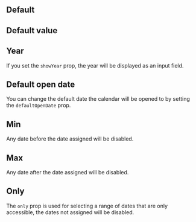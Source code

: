 
<Meta title="Components/Calendar" component={Calendar} />

<Props of={Calendar} />

## Default

<Preview>
  <Story name="Default">
    <Calendar onChange={action('Calenda changed')} />
  </Story>
</Preview>

## Default value

<Preview>
  <Story name="Default value">
    <Calendar onChange={action('Calenda changed')} defaultValue={new Date('3005-01-01')} defaultOpenDate={new Date('3005-01-01')} />
  </Story>
</Preview>

## Year

If you set the `showYear` prop, the year will be displayed as an input field.

<Preview>
  <Story name="Year">
    <Calendar onChange={action('Calenda changed')} showYear />
  </Story>
</Preview>

## Default open date

You can change the default date the calendar will be opened to by setting
the `defaultOpenDate` prop.

<Preview>
  <Story name="Default open date">
    <Calendar onChange={action('Calenda changed')} defaultOpenDate={new Date('3005-01-01')} showYear/>
  </Story>
</Preview>

## Min

Any date before the date assigned will be disabled.

<Preview>
  <Story name="Min">
    <Calendar onChange={action('Calenda changed')} min={new Date} />
  </Story>
</Preview>

## Max

Any date after the date assigned will be disabled.

<Preview>
  <Story name="Max">
    <Calendar onChange={action('Calenda changed')} max={new Date} />
  </Story>
</Preview>

## Only

The `only` prop is used for selecting a range of dates that are only accessible, 
the dates not assigned will be disabled.

<Preview>
  <Story name="Only">
    <Calendar onChange={action('Calenda changed')} only={[new Date('2020-01-20'), new Date('2020-01-21'), new Date('2020-01-22')]}/>
  </Story>
</Preview>